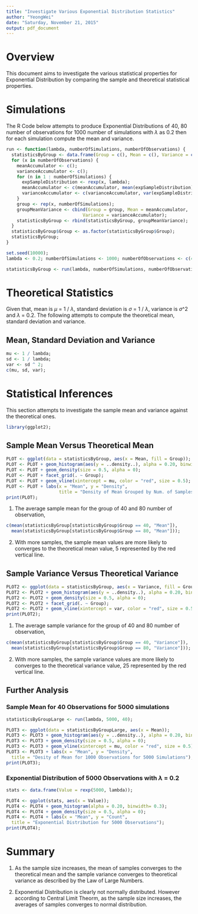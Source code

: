 ```yaml
---
title: "Investigate Various Exponential Distribution Statistics"
author: "YeongWei"
date: "Saturday, November 21, 2015"
output: pdf_document
---
```


# Overview

This document aims to investigate the various statistical properties for Exponential Distribution by comparing the sample and theoretical statistical properties.

# Simulations

The R Code below attempts to produce Exponential Distributions of 40, 80 number of observations for 1000 number of simulations with $\lambda$ as 0.2 then for each simulation compute the mean and variance. 

```r
run <- function(lambda, numberOfSimulations, numberOfObservations) {
  statisticsByGroup <- data.frame(Group = c(), Mean = c(), Variance = c());
  for (x in numberOfObservations) {
    meanAccumulator <- c();
    varianceAccumulator <- c();
    for (n in 1 : numberOfSimulations) {
      expSampleDistribution <- rexp(x, lambda);
      meanAccumulator <- c(meanAccumulator, mean(expSampleDistribution));
      varianceAccumulator <- c(varianceAccumulator, var(expSampleDistribution));
    }
    group <- rep(x, numberOfSimulations);
    groupMeanVariance <- cbind(Group = group, Mean = meanAccumulator,
                             Variance = varianceAccumulator);
    statisticsByGroup <- rbind(statisticsByGroup, groupMeanVariance);
  }
  statisticsByGroup$Group <- as.factor(statisticsByGroup$Group);
  statisticsByGroup;
}

set.seed(10000);
lambda <- 0.2; numberOfSimulations <- 1000; numberOfObservations <- c(40, 80);

statisticsByGroup <- run(lambda, numberOfSimulations, numberOfObservations);
```

# Theoretical Statistics

Given that, mean is $\mu$ = 1 / $\lambda$, standard deviation is $\sigma$ = 1 / $\lambda$, variance is $\sigma$^2  and $\lambda$ = 0.2. The following attempts to compute the theoretical mean, standard deviation and variance.

## Mean, Standard Deviation and Variance

```r
mu <- 1 / lambda;
sd <- 1 / lambda;
var <- sd ^ 2;
c(mu, sd, var);
```

# Statistical Inferences

This section attempts to investigate the sample mean and variance against the theoretical ones.

```r
library(ggplot2);
```

## Sample Mean Versus Theoretical Mean

```r
PLOT <- ggplot(data = statisticsByGroup, aes(x = Mean, fill = Group));
PLOT <- PLOT + geom_histogram(aes(y = ..density..), alpha = 0.20, binwidth= 0.3, colour = "black");
PLOT <- PLOT + geom_density(size = 0.5, alpha = 0);
PLOT <- PLOT + facet_grid(. ~ Group);
PLOT <- PLOT + geom_vline(xintercept = mu, color = "red", size = 0.5);
PLOT <- PLOT + labs(x = "Mean", y = "Density",
                    title = "Density of Mean Grouped by Num. of Samples");
print(PLOT);
```

1. The average sample mean for the group of 40 and 80 number of observation,
```r
c(mean(statisticsByGroup[statisticsByGroup$Group == 40, "Mean"]),
  mean(statisticsByGroup[statisticsByGroup$Group == 80, "Mean"]));
```

2. With more samples, the sample mean values are more likely to converges to the theoretical mean value, 5 represented by the red vertical line.

## Sample Variance Versus Theoretical Variance

```r
PLOT2 <- ggplot(data = statisticsByGroup, aes(x = Variance, fill = Group));
PLOT2 <- PLOT2 + geom_histogram(aes(y = ..density..), alpha = 0.20, binwidth= 0.3);
PLOT2 <- PLOT2 + geom_density(size = 0.5, alpha = 0);
PLOT2 <- PLOT2 + facet_grid(. ~ Group);
PLOT2 <- PLOT2 + geom_vline(xintercept = var, color = "red", size = 0.5);
print(PLOT2);
```

1. The average sample variance for the group of 40 and 80 number of observation,
```r
c(mean(statisticsByGroup[statisticsByGroup$Group == 40, "Variance"]),
  mean(statisticsByGroup[statisticsByGroup$Group == 80, "Variance"]));
```

2. With more samples, the sample variance values are more likely to converges to the theoretical variance value, 25 represented by the red vertical line.

## Further Analysis

### Sample Mean for 40 Observations for 5000 simulations

```r
statisticsByGroupLarge <- run(lambda, 5000, 40);

PLOT3 <- ggplot(data = statisticsByGroupLarge, aes(x = Mean));
PLOT3 <- PLOT3 + geom_histogram(aes(y = ..density..), alpha = 0.20, binwidth= 0.3);
PLOT3 <- PLOT3 + geom_density(size = 0.5, alpha = 0);
PLOT3 <- PLOT3 + geom_vline(xintercept = mu, color = "red", size = 0.5);
PLOT3 <- PLOT3 + labs(x = "Mean", y = "Density",
  title = "Desity of Mean for 1000 Observations for 5000 Simulations");
print(PLOT3);
```

### Exponential Distribution of 5000 Observations with $\lambda$ = 0.2
```r
stats <- data.frame(Value = rexp(5000, lambda));

PLOT4 <- ggplot(stats, aes(x = Value));
PLOT4 <- PLOT4 + geom_histogram(alpha = 0.20, binwidth= 0.3);
PLOT4 <- PLOT4 + geom_density(size = 0.5, alpha = 0);
PLOT4 <- PLOT4 + labs(x = "Mean", y = "Count",
  title = "Exponential Distribution for 5000 Observations");
print(PLOT4);
```

# Summary
1. As the sample size increases, the mean of samples converges to the theoretical mean and the sample variance converges to theoretical variance as described by the Law of Large Numbers.

2. Exponential Distribution is clearly not normally distributed. However according to Central Limit Theorm, as the sample size increases, the averages of samples converges to normal distribution.
